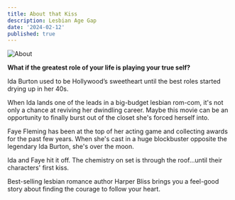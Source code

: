 ```yaml
---
title: About that Kiss
description: Lesbian Age Gap
date: '2024-02-12'
published: true
---
```


![About](/img/aboutthatkiss.jpg)


**What if the greatest role of your life is playing your true self?**

Ida Burton used to be Hollywood’s sweetheart until the best roles started drying up in her 40s.

When Ida lands one of the leads in a big-budget lesbian rom-com, it's not only a chance at reviving her dwindling career. Maybe this movie can be an opportunity to finally burst out of the closet she's forced herself into.

Faye Fleming has been at the top of her acting game and collecting awards for the past few years. When she's cast in a huge blockbuster opposite the legendary Ida Burton, she's over the moon.

Ida and Faye hit it off. The chemistry on set is through the roof...until their characters' first kiss.

Best-selling lesbian romance author Harper Bliss brings you a feel-good story about finding the courage to follow your heart.